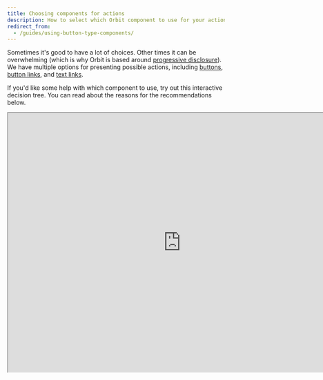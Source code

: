 ```yaml
---
title: Choosing components for actions
description: How to select which Orbit component to use for your actions.
redirect_from:
  - /guides/using-button-type-components/
---
```


Sometimes it's good to have a lot of choices.
Other times it can be overwhelming
(which is why Orbit is based around [progressive disclosure](/design-patterns/progressive-disclosure/)).
We have multiple options for presenting possible actions,
including [buttons](/components/action/button/),
[button links](/components/action/buttonlink/),
and [text links](/components/action/textlink/).

If you'd like some help with which component to use,
try out this interactive decision tree.
You can read about the reasons for the recommendations below.

<iframe
  title="Interactive decision tree for action components"
  style={{ border: "1px solid rgba(0, 0, 0, 0.1)", width: "700px", height: "350px" }}
  src="https://www.figma.com/embed?embed_host=share&amp;url=https%3A%2F%2Fwww.figma.com%2Fproto%2FDepQNenR2nFql1K6frx0Fj%2FButton-types-guide?node-id=1%3A2%26scaling%3Dmin-zoom&amp;chrome=DOCUMENTATION"
  allowFullScreen
  width="800px"
  height="600px"
/>

## Buttons

Our main [buttons](/components/action/button/) come in three sizes (_large_, _normal_, and _small_)
and six types:

- Primary
- Primary subtle
- Secondary
- Critical
- Critical subtle
- White

### Primary buttons

Best for the [single primary action](/components/action/button/#identify-the-most-important-actions)
on the screen.
Use them when you want to continue in the flow of the app.

<ImageContainer size="medium">

![A form with a primary button to 'Sign up'.](fileId:fannvRpkOJK6uxxT33EKaa;nodeId:96%3A1076)

</ImageContainer>

### Primary subtle buttons

Also used for primary actions
but those that do **not** directly push you to continue in the flow.
They should be used when there are multiple primary actions on one page with the same importance.

<ImageContainer size="medium">

![Images, text, and buttons for three options:
  Add a meal, Rent a car, Add insurance.
  Each option has a primary subtle button
  .](fileId:fannvRpkOJK6uxxT33EKaa;nodeId:100%3A0)

</ImageContainer>

### Secondary buttons

Used for actions that aren't so important.
They are usually connected to primary buttons.

<ImageContainer size="medium">

![A modal to find accommodation,
  with a primary button to 'Find a room'
  and a secondary button to 'Close'
  .](fileId:fannvRpkOJK6uxxT33EKaa;nodeId:101%3A0)

</ImageContainer>

### Critical buttons

Used when you need to permanently delete something
or have a critical action that can't be taken back.

<ImageContainer size="medium">

![A dialog asking to confirm account deletion
  with a critical button to 'Delect account'
  and a secondary button to 'Cancel'
  .](fileId:fannvRpkOJK6uxxT33EKaa;nodeId:101%3A52)

</ImageContainer>

### Critical subtle buttons

Used mainly as complementary buttons to critical ones.
They're often used as a step before permanent deletion,
so they're visually less important than critical buttons.

<ImageContainer size="medium">

![A screen with details on a traveler,
  with a critical subtle button at the button to 'Delete traveler'
  .](fileId:fannvRpkOJK6uxxT33EKaa;nodeId:105%3A2047 "This is followed by a dialog confirming the deletion with a critical button (not a subtle one).")

</ImageContainer>

### White buttons

Used in settings where the background is darker than usua
and normal buttons wouldn't work,
such as a [tooltip](/components/overlay/tooltip/) or a [picture card](/components/visuals/picturecard/).

<ImageContainer size="medium">

![A dark tooltip with some text
  and a white button to 'Learn more'
  .](fileId:fannvRpkOJK6uxxT33EKaa;nodeId:111%3A1400)

</ImageContainer>

## Alert buttons

Alert buttons should be used **only in [alerts](/components/information/alert/)**.

Each alert time has a basic button type (used in place of a primary button)
and a subtle button type (used in place of a secondary button).
There should be no more than _one basic and one subtle button_.
(See [alignment guidance below](#button-alignment-in-alert).)

<ReactExample exampleId="Alert-actions_sidebyside" />

## ButtonLinks

Choose a button link when it is outside text, the text inside is short,
and either of the following is true:

- The action navigates inside the app.
- The action is an interaction, like opening a modal or submitting a form.

Inside text and for external navigation, use only [text links](#textlinks).

ButtonLinks come in three sizes (_large_, _normal_, and _small_) and three types:

- [Primary](#primary-buttonlinks)
- [Secondary](#secondary-buttonlinks)
- [Critical](#critical-buttonlinks)

### Primary ButtonLinks

Great as complements to **primary buttons**
or as a primary standalone action that is visually less heavy than **primary subtle buttons**.

<ImageContainer size="medium">

![A modal with a form for places to visit,
  a primary button to 'Search journey',
  and a primary button link to 'Add destination'
  .](fileId:fannvRpkOJK6uxxT33EKaa;nodeId:104%3A180)

</ImageContainer>

### Secondary ButtonLinks

Great as complements to **secondary buttons** or as a secondary standalone action.
Often used for filters.

<ImageContainer size="medium">

![A search filter with a list of carriers that is incomplete
  and a secondary button link to 'Show all carriers'
  .](fileId:fannvRpkOJK6uxxT33EKaa;nodeId:104%3A36)

</ImageContainer>

### Critical ButtonLinks

Great as complements to **critical buttons**
or as a secondary standalone action that is visually less heavy than **critical subtle buttons**.

<ImageContainer size="medium">

![A form to edit payment card details with a secondary button to 'Close'
  and a critical button link to 'Delete card'
  .](fileId:fannvRpkOJK6uxxT33EKaa;nodeId:105%3A2185 "This can be followed by a confirmation dialog with a critical button.")

</ImageContainer>

## TextLinks

Choose a text link in any of these cases:

- The action is inside text.
- The action is less important and navigates outside the app.
- The text inside the action is long.

Our main TextLinks come in three sizes (_large_, _normal_, and _small_) and two types:

- Primary
- Secondary

All types can be external to navigate to external pages.
These links automatically open in a new window with extra security attributes.

**_Primary TextLinks_** are used for primary actions inside of text (a paragraph).

**_Secondary TextLinks_** are used for secondary actions inside of text (a paragraph).

## Button alignment

**_Primary buttons_** always appear to the right.
_Secondary buttons_ appear to the left of the primary button.
Depending on the context, you can use _primary subtle buttons_ on either the left or right side.

### Button alignment in Alert

**Standalone buttons** should always be aligned to the left.
If you have **multiple buttons**, align all buttons to the left.
**Primary buttons** should be first and then **Secondary** buttons.

If the text in either of the buttons in a two-button layout is too long,
the buttons get placed on separate lines.

The spacing between the buttons should be <InlineToken name="spaceXSmall" />
(you can do this with a [stack component](/components/layout/stack/)).

### Button alignment in Modal

When there is only _one action_ in Modal,
se a **primary subtle button** aligned to the left.
If there are _two actions_,
use **primary buttons** on the right of the modal action area
and **Secondary buttons** on the left.

### Button alignment in Card

The Card action area is on the right of the header
for both mobile and desktop versions.
In this area, we recommend using only a small **primary subtle button**
or a small **secondary button**.
